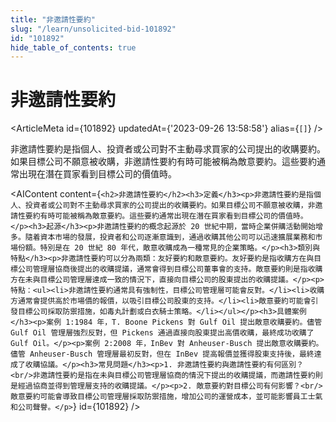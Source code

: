 ```yaml
---
title: "非邀請性要約"
slug: "/learn/unsolicited-bid-101892"
id: "101892"
hide_table_of_contents: true
---
```



# 非邀請性要約

<ArticleMeta id={101892} updatedAt={'2023-09-26 13:58:58'} alias={`[]`} />
<div className='border-solid border-b border-t-0 my-4 border-[var(--ifm-color-gray-300)]' />

非邀請性要約是指個人、投資者或公司對不主動尋求買家的公司提出的收購要約。如果目標公司不願意被收購，非邀請性要約有時可能被稱為敵意要約。這些要約通常出現在潛在買家看到目標公司的價值時。

<AIContent content={`<h2>非邀請性要約</h2><h3>定義</h3><p>非邀請性要約是指個人、投資者或公司對不主動尋求買家的公司提出的收購要約。如果目標公司不願意被收購，非邀請性要約有時可能被稱為敵意要約。這些要約通常出現在潛在買家看到目標公司的價值時。</p><h3>起源</h3><p>非邀請性要約的概念起源於 20 世紀中期，當時企業併購活動開始增多。隨着資本市場的發展，投資者和公司逐漸意識到，通過收購其他公司可以迅速擴展業務和市場份額。特別是在 20 世紀 80 年代，敵意收購成為一種常見的企業策略。</p><h3>類別與特點</h3><p>非邀請性要約可以分為兩類：友好要約和敵意要約。友好要約是指收購方在與目標公司管理層協商後提出的收購提議，通常會得到目標公司董事會的支持。敵意要約則是指收購方在未與目標公司管理層達成一致的情況下，直接向目標公司的股東提出的收購提議。</p><p>特點：<ul><li>非邀請性要約通常具有強制性，目標公司管理層可能會反對。</li><li>收購方通常會提供高於市場價的報價，以吸引目標公司股東的支持。</li><li>敵意要約可能會引發目標公司採取防禦措施，如毒丸計劃或白衣騎士策略。</li></ul></p><h3>具體案例</h3><p>案例 1:1984 年，T. Boone Pickens 對 Gulf Oil 提出敵意收購要約。儘管 Gulf Oil 管理層強烈反對，但 Pickens 通過直接向股東提出高價收購，最終成功收購了 Gulf Oil。</p><p>案例 2:2008 年，InBev 對 Anheuser-Busch 提出敵意收購要約。儘管 Anheuser-Busch 管理層最初反對，但在 InBev 提高報價並獲得股東支持後，最終達成了收購協議。</p><h3>常見問題</h3><p>1. 非邀請性要約與邀請性要約有何區別？<br/>非邀請性要約是指在未與目標公司管理層協商的情況下提出的收購提議，而邀請性要約則是經過協商並得到管理層支持的收購提議。</p><p>2. 敵意要約對目標公司有何影響？<br/>敵意要約可能會導致目標公司管理層採取防禦措施，增加公司的運營成本，並可能影響員工士氣和公司聲譽。</p>`} id={101892} />
